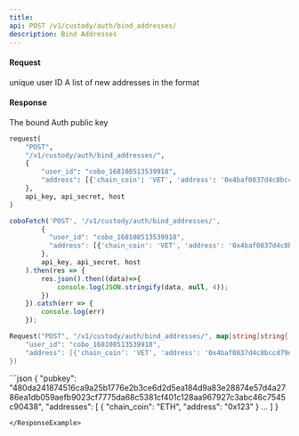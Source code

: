 ```yaml
---
title: 
api: POST /v1/custody/auth/bind_addresses/ 
description: Bind Addresses 
---
```

#### Request 

<ParamField body="user_id" type="String" required>unique user ID</ParamField> 
<ParamField body="addresses" type="Json" required>A list of new addresses in the format</ParamField>

#### Response 

<ResponseField name="pubkey" type="String" >The bound Auth public key</ResponseField> 
<RequestExample>
```python Python
request(
    "POST",
    "/v1/custody/auth/bind_addresses/",
    {
        "user_id": "cobo_168108513539918",
        "address": [{'chain_coin': 'VET', 'address': '0x4baf0837d4c8bccd79dfa6fd60f4985ef9b696cc'}]
    },
    api_key, api_secret, host
)
```
```javascript JavaScript
coboFetch('POST', '/v1/custody/auth/bind_addresses/',
        {
          "user_id": "cobo_168108513539918",
          "address": [{'chain_coin': 'VET', 'address': '0x4baf0837d4c8bccd79dfa6fd60f4985ef9b696cc'}]  
        },
        api_key, api_secret, host
    ).then(res => {
        res.json().then((data)=>{
            console.log(JSON.stringify(data, null, 4));
        })
    }).catch(err => {
        console.log(err)
    });
```
```go Go
Request("POST", "/v1/custody/auth/bind_addresses/", map[string]string{
    "user_id": "cobo_168108513539918",
    "address": [{'chain_coin': 'VET', 'address': '0x4baf0837d4c8bccd79dfa6fd60f4985ef9b696cc'}]
})
```
</RequestExample>

<ResponseExample>
```json
{
  "pubkey": "480da241874516ca9a25b1776e2b3ce6d2d5ea184d9a83e28874e57d4a2786ea1db059aefb9023cf7775da68c5381cf401c128aa967927c3abc46c7545c90438",
  "addresses": [
    {
      "chain_coin": "ETH",
      "address": "0x123"
    }
    …
  ]
}

```
</ResponseExample>
